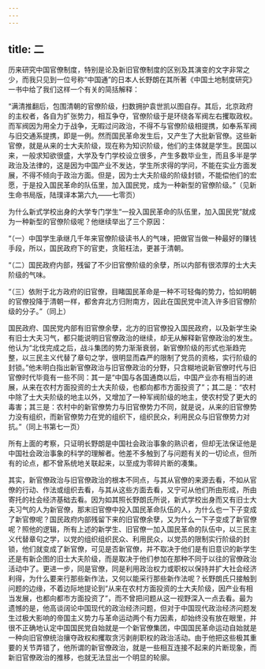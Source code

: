 ```yaml
---
---
---
```

title: 二
---



历来研究中国官僚制度，特别是论及新旧官僚制度的区别及其演变的文字非常之少，而我只见到一位号称“中国通”的日本人长野朗在其所著《中国土地制度研究》一书中给了我们这样一个有关的简括解释：

“满清推翻后，包围清朝的官僚阶级，扫数拥护袁世凯以图自存。其后，北京政府的主权者，各自为扩张势力，相互争夺，官僚阶级于是环绕各军阀左右攫取政权。而军阀因为用全力于战争，无暇过问政治，不得不与官僚阶级相提携，如奉系军阀与旧交通系提携，即是一例。然而国民革命发生后，又产生了大批新官僚。这些新官僚，就是从来的士大夫阶级，现在称为知识阶级，他们的主体就是学生。民国以来，一般求知欲很盛，大学及专门学校设立很多，产生多数毕业生，而且多半是学政治及法律的，这是因为中国产业不发达，学生所求得的学问，不能在实业方面发展，不得不倾向于政治方面。但是，因为士大夫阶级的阶级封锁，不能偿他们的宏愿，于是投入国民革命的队伍里，加入国民党，成为一种新型的官僚阶级。”（见新生命书局版，陆璞译本第六九——七零页）

为什么新式学校出身的大学专门学生“一投入国民革命的队伍里，加入国民党”就成为一种新型的官僚阶级呢？他继续举出了三个原因：

“（一）中国学生承继几千年来官僚阶级读书人的气味，把做官当做一种最好的赚钱手段，所以，国民政府下的官吏，贪赃枉法，更甚于清朝。

“（二）国民政府内部，残留了不少旧官僚阶级的余孽，所以内部有很浓厚的士大夫阶级的气味。

“（三）依附于北方政府的旧官僚，目睹国民革命是一种不可轻侮的势力，恰如明朝的官僚投降于清朝一样，都舍弃北方归附南方，因此在国民党中流入许多旧官僚阶级的分子。”（同上）

国民政府、国民党内部有旧官僚余孽，北方的旧官僚投入国民政府，以及新学生染有旧士大夫习气，都只能说明旧官僚政治的继续，却无从解释新官僚政治的发生。他认为“北伐完成之后，战斗集团的势力渐渐衰弱，新官僚阶级的形式也渐趋完整，以三民主义代替了章句之学，很明显而森严的限制了党员的资格，实行阶级的封锁。”他未明白指出新官僚政治与旧官僚政治的分野，只含糊地说新官僚时代与旧官僚时代毕竟有一些不同：其一是“中国与各国通商以后，中国产业亦有相当的进展，从来在农村方面投资的士大夫阶级，也都向都市方面投资了”；其二是：“农村中除了士大夫阶级的地主以外，又增加了一种军阀阶级的地主，使农村受了更大的毒害；其三是：农村中的新官僚势力与旧官僚势力不同，就是说，从来的旧官僚势力没有组织，而新官僚势力在党的组织下，组织民众，利用民众与旧官僚势力对抗。”（同上书第七一页）

所有上面的考察，只证明长野朗是中国社会政治事象的熟识者，但却无法保证他是中国社会政治事象的科学的理解者。他差不多触到了与问题有关的一切论点，但所有的论点，都不曾系统地关联起来，以至成为零碎片断的凑集。

其实，新官僚政治与旧官僚政治的根本不同点，与其从官僚的来源去看，不如从官僚的行动、作法或组织去看，与其从这些方面去看，又宁可从他们所由形成，所由寄托的社会经济基础去看。因为如其照长野朗氏所说，新式学校出身而又有旧士大夫习气的人为新官僚，那末旧官僚中投入国民革命队伍的人，为什么也一下子变成了新官僚呢？国民政府内部残留下来的旧官僚余孽，又为什么一下子变成了新官僚呢？照他的逻辑，所有上述的新学生、旧官僚一加入国民革命的队伍中，以三民主义代替章句之学，以党的组织组织民众、利用民众，以党员的限制实行阶级的封锁，他们就变成了新官僚，可见是否新官僚，并不取决于他们是有旧意识的新学生还是有新企图的旧士大夫阶级，而是取决于他们参加在那种不同于以往的官僚政治活动中了。更进一步，同是官僚，同是利用政治权力或职权以保持并扩大社会经济利得，为什么要来行那些新作法，又何以能采行那些新作法呢？长野朗氏只接触到问题的边缘，不着边际地提论到“从来在农村方面投资的士大夫阶级，因产业有相当发展，也都向都市方面投资了”，而不曾把问题从这一视野深入一点去看。最为遗憾的是，他高谈阔论中国现代的政治经济问题，但对于中国现代政治经济问题发生过极大影响的帝国主义势力与革命运动两个有力因素，却始终没有放在眼里，并很不正确地认定中国国民党自始就是一个新官僚集团，中国国民革命运动自始就是一种向旧官僚统治攘夺政权和攫取贪污剥削职权的政治活动。由于他把这些极其重要的关节弄错了，他所谓的新官僚政治，就是一些相互连接不起来的片断现象，而新旧官僚政治的推移，也就无法显出一个明显的轮廓。